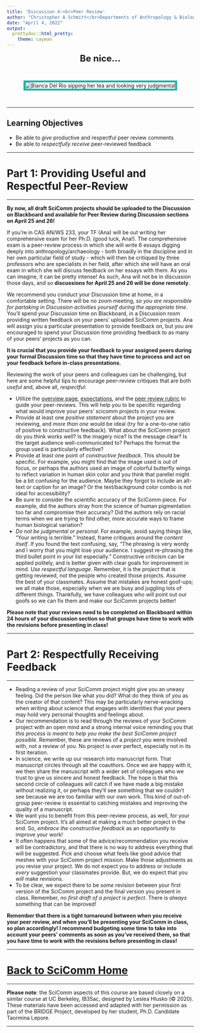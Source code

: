 ```yaml
---
title: 'Discussion 4:<br>Peer Review'
author: "Christopher A Schmitt</br>Departments of Anthropology & Biology<br>Boston University"
date: "April 4, 2022"
output: 
  prettydoc::html_pretty:
    theme: cayman
---
```


<center>

<font size="+2"><b>Be nice...</b></font></center><br>

<center><p><img src="https://c.tenor.com/5qLdHlKC3egAAAAC/bianca-del-rio-juding-you.gif" style="border:5px solid lightseagreen" alt="Bianca Del Rio sipping her tea and looking very judgmental"></p></center><br>

***

## Learning Objectives

* Be able to *give* productive and respectful peer review comments
* Be able to *respectfully receive* peer-reviewed feedback

***

# Part 1: Providing Useful and Respectful Peer-Review


***

**By now, all draft SciComm projects should be uploaded to the Discussion on Blackboard and available for Peer Review during Discussion sections on April 25 and 26!**

If you're in CAS AN/WS 233, your TF (Ana) will be out writing her comprehensive exam for her Ph.D. (good luck, Ana!). The comprehensive exam is a peer-review process in which she will write 6 essays digging deeply into anthropology/archaeology - both broadly in the discipline and in her own particular field of study - which will then be critiqued by three professors who are specialists in her field, after which she will have an oral exam in which she will discuss feedback on her essays with them. As you can imagine, it can be pretty intense!  As such, Ana will not be in discussion those days, and so **discussions for April 25 and 26 will be done remotely**.

We recommend you conduct your Discussion time at home, in a comfortable setting. There will be no zoom meeting, so *you are responsible for partaking in Discussion activities yourself during the appropriate time*. You'll spend your Discussion time on Blackboard, in a Discussion room providing written feedback on your peers' uploaded SciComm projects.  Ana will assign you a particular presentation to provide feedback on, but you are encouraged to spend your Discussion time providing feedback to as many of your peers' projects as you can.

**It is crucial that you provide your feedback to your assigned peers during your formal Discussion time so that they have time to process and act on your feedback before in-class presentations.**

Reviewing the work of your peers and colleagues can be challenging, but here are some helpful tips to encourage peer-review critiques that are both *useful* and, above all, *respectful*:

* Utilize the [overview page](https://fuzzyatelin.github.io/scicomm/overview.html), [expectations](https://fuzzyatelin.github.io/scicomm/expectations.html), and the [peer review rubric](https://fuzzyatelin.github.io/scicomm/rubric.html) to guide your peer-reviews. This will help you to be specific regarding what would improve your peers' scicomm projects in your review.
* Provide at least one *positive statement* about the project you are reviewing, and *more than one* would be ideal (try for a one-to-one ratio of positive to constructive feedback). What about the SciComm project do you think works well? Is the imagery nice? Is the message clear? Is the target audience well-communicated to? Perhaps the format the group used is particularly effective? 
* Provide at least one point of *constructive feedback*. This should be specific. For example, you might find that the image used is out of focus, or perhaps the authors used an image of colorful butterfly wings to reflect variation in human skin color and you think that parellel might be a bit confusing for the audience. Maybe they forgot to include an alt-text or caption for an image? Or the text/background color combo is not ideal for accessibility? 
* Be sure to consider the scientific accuracy of the SciComm piece. For example, did the authors stray from the science of human pigmentation too far and compromise their accuracy? Did the authors rely on racial terms when we are trying to find other, more accurate ways to frame human biological variation?
* *Do not be judgmental or personal*. For example, avoid saying things like, "Your writing is terrible." Instead, frame critiques around the *content itself*. If you found the text confusing, say, "The phrasing is very wordy and I worry that you might lose your audience. I suggest re-phrasing the third bullet point in your list especially." Constructive criticism can be applied politely, and is better given with clear goals for improvement in mind. *Use respectful language*. Remember, it is the *project* that is getting reviewed, not the people who created those projects. Assume the best of your classmates. Assume that mistakes are honest goof-ups; we all make those, especially when we are busy and juggling lots of different things. Thankfully, we have colleagues who will point out our goofs so we can fix them and make our SciComm projects better!

**Please note that your reviews need to be completed on Blackboard within 24 hours of your discussion section so that groups have time to work with the revisions before presenting in class!**

***

# Part 2: Respectfully Receiving Feedback


***

* Reading a review of your SciComm project might give you an uneasy feeling. Did the person like what you did? What do they think of *you* as the creator of that content? This may be particularly nerve-wracking when writing about science that engages with identities that your peers may hold very personal thoughts and feelings about.
* Our recommendation is to read through the reviews of your SciComm project with an open mind and a strong internal voice reminding you that *this process is meant to help you make the best SciComm project possible*. Remember, these are reviews of a *project* you were involved with, not a review of *you*. No project is *ever* perfect, especially not in its first iteration. 
* In science, we write up our research into manuscript form. That manuscript circles through all the coauthors. Once we are happy with it, we then share the manuscript with a wider set of colleagues who we trust to give us sincere and honest feedback. The hope is that this second circle of colleagues will catch if we have made a big mistake without realizing it, or perhaps they'll see something that we couldn't see because we are too familiar with our own work. This kind of out-of-group peer-review is essential to catching mistakes and improving the quality of a manuscript.
* We want you to benefit from this peer-review process, as well, for your SciComm project. It's all aimed at making a much better project in the end. So, *embrace the constructive feedback* as an opportunity to improve your work!
* It often happens that some of the advice/recommendation you receive will be contradictory, and that there is no way to address everything that will be suggested. Pick and choose what feels like good advice that meshes with your SciComm project mission. Make those adjustments as you revise your project. We do not expect you to address or include *every* suggestion your classmates provide. But, we do expect that you *will* make revisions.
* To be clear, we expect there to be *some* revision between your first version of the SciComm project and the final version you present in class. Remember, *no first draft of a project is perfect*. There is *always* something that can be improved!


**Remember that there is a tight turnaround between when you receive your peer review, and when you'll be presenting your SciComm in class, so plan accordingly! I recommend budgeting some time to take into account your peers' comments as soon as you've received them, so that you have time to work with the revisions before presenting in class!**

***

# [Back to SciComm Home](https://fuzzyatelin.github.io/scicomm/overview.html)

***

**Please note**: the SciComm aspects of this course are based closely on a similar course at UC Berkeley, IB35ac, designed by Leslea Hlusko (&copy; 2020). These materials have been accessed and adapted with her permission as part of the BRIDGE Project, developed by her student, Ph.D. Candidate Taormina Lepore.

***